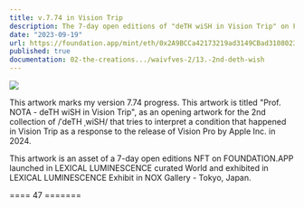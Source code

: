 ```yaml
---
title: v.7.74 in Vision Trip
description: The 7-day open editions of "deTH wiSH in Vision Trip" on FOUNDATION.APP launched in LEXICAL LUMINESCENCE curated World and exhibited in LEXICAL LUMINESCENCE Exhibit in NOX Gallery - Tokyo, Japan.
date: "2023-09-19"
url: https://foundation.app/mint/eth/0x2A9BCCa42173219ad3149CBad3108023382AcC52
published: true
documentation: 02-the-creations.../waivfves-2/13.-2nd-deth-wish
---
```


[![](/images/prog/7.74.gif)](/images/prog/7.74.gif)

This artwork marks my version 7.74 progress. This artwork is titled "Prof. NOTA - deTH wiSH in Vision Trip", as an opening artwork for the 2nd collection of /ˈdeTH ˌwiSH/ that tries to interpret a condition that happened in Vision Trip as a response to the release of Vision Pro by Apple Inc. in 2024.

This artwork is an asset of a 7-day open editions NFT on FOUNDATION.APP launched in LEXICAL LUMINESCENCE curated World and exhibited in LEXICAL LUMINESCENCE Exhibit in NOX Gallery - Tokyo, Japan.

==== 47 =======
